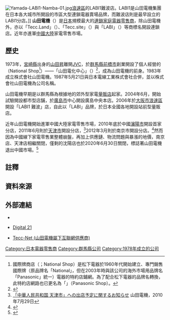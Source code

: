 {{Infobox company
 | company_name     = 株式會社山田電機
 | company_name_en  ={{lang|ja|株式会社ヤマダ電機}}
 | company_logo     = Yamada Denki Logo.svg
 | company_slogan   = "For Your >> Just"<br />（just right for your lifestyle）
 | image            = YamadaLABItakasaki.JPG
 | image_caption    = 山田電機總公司（LABI高崎店）
 | company_type     = [[上市公司|上市公司]]
 | traded_as        = {{Tyo|9831|2000年9月}}
 | foundation       = 1978年6月1日（日本電線工業）<br />舊山田電機於1983年9月1日設立<br />（1973年4月創立）
 | location_city    = [[群馬縣|群馬縣]][[高崎市|高崎市]]
 | location_country = {{JPN}}
 | key_people       = [[山田昇|山田昇]]，創業者、代表取締役会長
 | industry         = [[電器|電器]][[零售|零售]]
 | products         =
 | revenue          =
 | operating_income =
 | net_income       =
 | num_employees    = 9,940 <br />連非全職總計 12,235 (2009年12月31日)
 | parent           =
 | subsid           = Daikuma, 關西山田電機 <br />[[大塚家具|大塚家具]]
 | homepage         = {{URL|https://www.yamada-denki.jp/}}
 | footnotes        =
}}

[[Image:Yamada-LABI1-Namba-01.jpg|right]][[浪速區|浪速區]]的LABI1難波店。LABI1是山田電機集團在日本各大城市所開設的市區大型連鎖電器賣場品牌，而難波店則是最早設立的LABI1分店。]]
'''山田電機'''（{{lang-ja|株式会社ヤマダ電機}}）是[[日本|日本]]規模最大的[[連鎖|連鎖]][[家庭電器|家庭電器]][[零售商|零售商]]，除山田電機外，亦以「Tecc.Land」（{{lang|ja|テックランド}}）、「Tecc.site」（{{lang|ja|テックサイト}}）與「LABI」（{{lang|ja|ラビ}}）等商標名開設連鎖店。近年亦進軍[[中國大陸|中國大陸]]家電零售市場。

==歷史==
1973年，[[宮崎縣|宮崎縣]]出身的[[山田昇|山田昇]]離開[[JVC|JVC]]，於[[群馬縣|群馬縣]][[前橋市|前橋市]]創業開設了個人經營的{{link-ja|國際牌商店|パナソニックショップ}}（National Shop<ref group="註">國際牌商店（{{lang|ja|ナショナルショップ}}；National Shop）是松下電器於1960年代開始建立、專門銷售國際牌（原品牌名「National」，但在2003年時與該公司的海外市場用品牌名「Panasonic」統一）電器的特約店鋪網。為了配合松下電器的品牌名轉換，此特約店網路也已更名為「{{lang|ja|パナソニックショップ}}」（Panasonic Shop）。</ref>）——「山田電化中心」（{{lang|ja|ヤマダ電化センター}}）<ref>{{Cite web |url=http://www.enjyuku.com/k/kp85.htm |title=¥塾 山田昇 |accessdate=2011-09-15 |archive-date=2007-02-23 |archive-url=https://web.archive.org/web/20070223092550/http://www.enjyuku.com/k/kp85.htm |dead-url=no }}</ref>，成為山田電機的前身。1983年成立株式會社山田電機。1987年5月21日與日本電線工業株式會社合併，並以株式會社山田電機為公司名稱。

山田電機早期是以群馬縣為根據地的郊外型家電[[量販店|量販店]]起家。2004年6月，開始試驗開設都市型店舗，於[[廣島市|廣島市]]中心開設廣島中央本店。2006年於[[大阪市|大阪市]][[浪速區|浪速區]]開設「LABI1 難波」店，自此以「LABI」品牌，於日本全國各地開設站前型量販店。

近年山田電機開始進軍中國大陸家電零售市場，2010年底於中國[[瀋陽市|瀋陽市]]開設首家分店，2011年6月則於[[天津市|天津市]]開設分店，<ref>[http://www.yamada-denki.jp/information/pdf/100729.pdf 「中華人民共和国 天津市」への出店予定に関するお知らせ] {{Wayback|url=http://www.yamada-denki.jp/information/pdf/100729.pdf |date=20110630145842 }} 山田電機，2010年7月29日</ref>2012年3月則於南京市開設分店。<ref>{{Cite web|url=http://js.people.com.cn/html/2012/03/23/92976.html|title=世界第二大家电零售企业山田电机进驻南京|accessdate=2018-02-24|work=js.people.com.cn|archive-date=2018-02-25|archive-url=https://web.archive.org/web/20180225064742/http://js.people.com.cn/html/2012/03/23/92976.html|dead-url=no}}</ref>然而因為中國線下家電零售業整體崩盤，再加上供應鏈、物流問題與暴漲的地價，南京店、天津店相繼關閉，僅剩的沈陽店也於2020年6月30日關閉，標誌著山田電機退出中國市場。<ref>{{cite web |title=山田电机在华拓展不顺 扩张三年仅余“独苗” |url=http://finance.ifeng.com/business/gs/20130607/8113986.shtml |accessdate=2018-09-10 |archive-date=2018-09-10 |archive-url=https://web.archive.org/web/20180910164616/http://finance.ifeng.com/business/gs/20130607/8113986.shtml |dead-url=no }}</ref>

==註釋==
{{reflist|group="註"}}

==資料來源==
{{reflist}}

==外部連結==
{{Commons category|Yamada Denki}}
*{{ja icon}}{{Official website|https://www.yamada-denki.jp/}}
*{{ja icon}} [https://web.archive.org/web/20061205192004/http://www.digital21.ne.jp/ Digital 21]
*{{ja icon}} [https://web.archive.org/web/20061216081621/http://www.tecc.ne.jp/ Tecc-Net (山田電機屬下互聯網供應商)]

{{TOPIX 100}}

{{DEFAULTSORT:Yamada-Denki}}
[[Category:日本電器零售商|Category:日本電器零售商]]
[[Category:群馬縣公司|Category:群馬縣公司]]
[[Category:1978年成立的公司|Category:1978年成立的公司]]